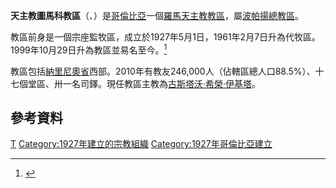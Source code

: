 {{Infobox Roman Catholic diocese
|Roman Catholic Diocese of = 天主教圖馬科教區
|Latin name of diocese = Dioecesis Tumacoënsis
|image=Escudo de la Diócesis de Tumaco.svg
|caption =教區徽章
|location = [[哥倫比亞|哥倫比亞]]
|territory = 納里尼奧省西部
|population = 246,000
|rite = 拉丁禮
|patron =
|province = 波帕揚
|established = 1927年
|cathedral= 聖安德肋主教座堂
|co-cathedral =
|leadership = 主教
|website =[http://diocmocoasibundoy.org/ 官方網頁]
|教宗 =
|metropolitan =
|ordinary =古斯塔沃·希榮·伊基塔
|coadjutor bishop =
|emeritus =
}}

'''天主教圖馬科教區'''（{{lang-la|Dioecesis Tumacoënsis}}、{{lang-es|Diócesis de Tumaco}}）是[[哥倫比亞|哥倫比亞]]一個[[羅馬天主教|羅馬天主教]][[教區|教區]]，屬[[天主教波帕揚總教區|波帕揚總教區]]。

教區前身是一個宗座監牧區，成立於1927年5月1日，1961年2月7日升為代牧區。1999年10月29日升為教區並易名至今。<ref>{{Cite web |url=http://www.vatican.va/holy_father/john_paul_ii/apost_constitutions/documents/hf_jp-ii_apc_19991029_carmelitarum-excalceatorum_lt.html |title=升為教區的宗座憲令 |access-date=2014-04-01 |archive-date=2014-05-17 |archive-url=https://web.archive.org/web/20140517002517/http://www.vatican.va/holy_father/john_paul_ii/apost_constitutions/documents/hf_jp-ii_apc_19991029_carmelitarum-excalceatorum_lt.html |dead-url=no }}</ref>

教區包括[[納里尼奧省|納里尼奧省]]西部。2010年有教友246,000人（佔轄區總人口88.5%）、十七個堂區、卅一名司鐸。現任教區主教為[[古斯塔沃·希榮·伊基塔|古斯塔沃·希榮·伊基塔]]。

==參考資料==
{{reflist}}

{{哥倫比亞天主教教區}}

{{DEFAULTSORT:Diócesis de Tumaco}}
[[Category:哥倫比亞天主教教區|T]]
[[Category:1927年建立的宗教組織|Category:1927年建立的宗教組織]]
[[Category:1927年哥倫比亞建立|Category:1927年哥倫比亞建立]]